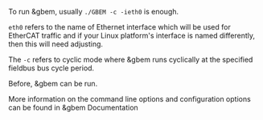
To run &gbem, usually `./GBEM -c -ieth0` is enough.

`eth0` refers to the name of Ethernet interface which will be used for EtherCAT traffic and if your Linux platform's interface is named differently, then this will need adjusting.

The `-c` refers to cyclic mode where &gbem runs cyclically at the specified fieldbus bus cycle period.

Before, &gbem can be run.

More information on the command line options and configuration options can be found in <GlowsiteLink to="/docs/gbem/overview"> &gbem Documentation</GlowsiteLink>